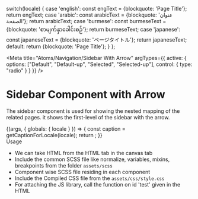 

  switch(locale) {
    case 'english': const engText = {blockquote: 'Page Title'}; return engText;
    case 'arabic': const arabicText = {blockquote: 'عنوان الصفحة'}; return arabicText;
    case 'burmese': const burmeseText = {blockquote: 'စာမျက်နှာခေါင်းစဉ်'}; return burmeseText;
    case 'japanese': const japaneseText = {blockquote: 'ページタイトル'}; return japaneseText;
    default:
      return {blockquote: 'Page Title'};
  }
};

<Meta title="Atoms/Navigation/Sidebar With Arrow" 
 argTypes={{
    active: {
      options: ["Default", "Default-up", "Selected", "Selected-up"],
      control: { type: "radio" }
    }
  }}
/>

<style>{`
  .subheading {
    font-weight: 700;
    font-size: 18px;
    color: #666;
    letter-spacing: 1.5px;
    line-height: 24px;
    margin-bottom: 12px;
    margin-top: 40px;
  }  
`}</style>

# Sidebar Component with Arrow
The sidebar component is used for showing the nested mapping of the related pages. it shows the first-level of the sidebar with the arrow.

<Story name="Sidebar With Arrow">
  {(args, { globals: { locale } }) => {
    const caption = getCaptionForLocale(locale);
    return <SidebarWithArrow text={caption.blockquote} {...args} ></SidebarWithArrow>;
  }}
</Story>

<div className="subheading">Usage</div>
<ul>
<li>We can take HTML from the HTML tab in the canvas tab</li>
<li>Include the common SCSS file like normalize, variables, mixins, breakpoints from the folder <code>assets/scss</code></li>
<li>Component wise SCSS file residing in each component</li>
<li>Include the Compiled CSS file from the <code>assets/css/style.css</code></li>
<li>For attaching the JS library, call the function on id 'test' given in the HTML</li>
</ul>

